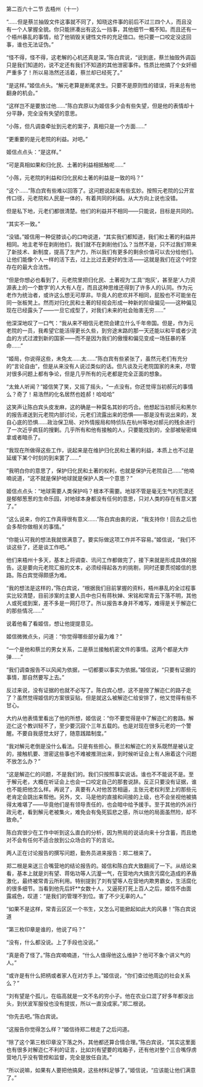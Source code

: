 

第二百六十二节 去梧州（十一）

“……但是蔡兰抽毁文件这事就不同了，知晓这件事的前后不过三四个人，而且没有一个人掌握全貌。你只能拼凑出有这么一挡事，其他细节一概不知。而且还有一个梧州暴乱的事情，给了他销毁关键性文件的充足借口。他只要一口咬定没这回事，谁也无法证伪。”

“怪不得，怪不得，这老解的心机还真是深。”陈白宾说，“说到底，蔡兰抽毁外调函只是我们知道的，说不定还有我们不知道的其他泄密事件。性质比他搞了个女奸细严重多了！所以易浩然还活着，蔡兰却已经死了。”

“是这样。”姬信点头。“解元老算是断尾求生。只要不是原则性的错误，将来总有他翻身的机会。”

“这样岂不是要放过他……”陈白宾原以为姬信多少会有些失望，但是他的表情却十分平静，完全没有失望的意思。

“小陈，但凡调查牵扯到元老的案子，真相只是一个方面……”

“更重要的是元老院的利益。对吧。”

姬信点点头：“是这样。”

“可是真相如果和归化民、土著的利益相抵触呢……”

“小陈，元老院的利益和归化民和土著的利益是一致的吗？”

“这个……”陈白宾有些难以回答了。这问题说起来有些玄妙。按照元老院的公开宣传口径，元老院和人民是一体的，有着共同的利益。从大方向上说也没错。

但是私下地，元老们都很清楚。他们的利益并不相同――只能说，目标是共同的。

“其实不一致。”

“没错。”姬信用一种促膝谈心的口吻说道，“其实我们都知道，我们和土著的利益并相同。地主老爷在剥削他们，我们就不在剥削他们么？当然不是，只不过我们带来了新技术、新制度，提高了生产力，所以我们有更多的剩余价值可以去分给他们。让他们能像个人一样的活下去，过上比过去更好的生活――这就是我们在这个时空存在的最大合法性。

“但是你想必也看到了，元老院里把归化民、土著视为‘工具’‘炮灰’，甚至是‘人力资源表上的一个数字’的人大有人在，而且这种思维还得到了许多人的认同。作为元老作为统治者，或许这么想无可厚非。毕竟人的悲欢并不相同，屁股也不可能坐在同一张板凳上。然而对归化民和土著的轻视会形成一种新的阶级偏见――这种偏见现在已经露头了――一旦它成型了，对我们未来的社会贻害无穷……”

他深深地叹了一口气：“我从来不相信元老院会建立什么千年帝国。但是，作为元老院的一员，我希望它能活得更长久些，到穷途末路的那一天还能以和平或者少流血的方式过渡到新的国家――而不是因为我们的傲慢和偏见变成一场狂暴的革命……”

“姬局，你说得这些，未免太……太……”陈白宾有些紧张了，虽然元老们有充分的“言论自由”，但是从来没有人说过类似的话。但凡谈及元老院国家的未来，尽管对很多问题上都有争论，但是几乎所有的元老都是完全正面的想象。

“太耸人听闻？”姬信笑了笑，又摇了摇头，“一点没有。你还觉得当初郝元的事情么？奇了！易浩然的化名居然也姓郝！哈哈哈”

这笑声让陈白宾头皮发麻，这的确是一种莫名其妙的巧合。他想起当初郝元和黑尔的报告递送到元老院内部讨论，元老们流露出来的恐惧――那是没有说出来的，发自心底的恐惧……政治保卫局、对外情报局和特侦队在杭州等地对郝元的残余进行了一次近乎疯狂的搜剿。几乎所有和他有接触的人，只要能找到的，全部被秘密缉拿或者暗杀了。

“我现在所做得这些工作，说起来是在维护归化民和土著的利益，本质上也不过是延缓下某个时刻的到来罢了……”

“我明白你的意思了，保护归化民和土著的权利，也就是保护元老院自己……”他喃喃说道，“这不就是保护地球就是保护人类一个意思？”

姬信点点头：“地球需要人类保护吗？根本不需要。地球不管是毫无生气的荒漠还是郁郁葱葱的生命乐园，对地球本身都没有任何的意思，只对人类的存在有意义罢了。”

“这么说来，你的工作真得很有意义……”陈白宾由衷的说，“我支持你！回去之后也会多帮你做相关的事情。”

“你能认可我的想法我就很满意了。要实际做这项工作并不容易。”姬信说，“我们不谈这些了，还是谈工作吧。”

他们来梧州十多天，基本上将调查、讯问工作都做完了，接下来就是形成具体的报告。这是要向元老院汇报的文本，必须经得起各方的挑剔，同时还要贯彻姬信的思路。陈白宾觉得颇感为难。

“我的想法是这样的，”陈白宾说，“根据我们目前掌握的资料，梧州暴乱的全过程事实比较清楚，目前涉案的主要人员中也只有蒋秋婵、宋铭和常青云下落不明，其他人或死或到案，差不多是一网打尽了。所以报告本身并不难写，难得是关于解迩仁的那些情况……”

说着他看了看姬信，想让他提提意见。

姬信微微点头，问道：“你觉得哪些部分最为难？”

“一个是他和蔡兰的男女关系，二是蔡兰接触机密文件的事情。这两个都是大炸弹……”

“我们调查报告不以风闻为依据，一切都要以事实为依据。”姬信说，“只要有证据的事情，那自然要写上去。”

反过来说，没有证据的也就不必写了。陈白宾心想，这不是按了解迩仁的路子走了？虽然觉得姬信的方案很妥贴，但是就这么被解迩仁给安排了，他又觉得有些不甘心。

大约从他表情里看出了他的所想，姬信说：“你不要觉得是中了解迩仁的套路。解迩仁这个教训轻不了，至少要沉寂个三年五载的。也是对现在很多元老的一个警醒。不要自我感觉太好了，随意践踏制度。”

“我对解元老倒是没什么看法。只是有些担心。蔡兰和解迩仁的关系既然是被认定的，接触机要、泄密这些事也不难被推测出来，到时候听证会上有人揪着这个问题不放怎么办？”

“这是解迩仁的问题，不是我们的。我们只按照事实说话。谁也不不能说不是。至于解元老，大概在听证会上也会一口咬定自己的那套说辞。反正只要没有证据，谁也不能把他怎么样。再说了，真要有人对他苦苦相逼，主张元老权利至上的那些元老肯定会跳出来帮他。另外，文、马是他的直接和间接的上级，也不会坐视他被搞得太难堪了――毕竟他们是有领导责任的，也会暗中给予援手。至于其他的外派行政元老，看到解元老被集火，难免会有兔死狐悲之感，所以他的局面虽然险，却不致命。”

陈白宾很少在工作中听到这么直白的分析，因为熊局的说话向来十分含蓄，而且绝对不会有任何不适合放到公众场合的下的言论。

两人正在讨论报告的撰写问题，勤务员进来报告：郑二根来了。

郑二根是来送三合嘴营地的结论报告的。姬信和陈白宾大致翻阅了一下。从结论来看，基本上就是刘有望、蒋佑功等人沆瀣一气，在营地内大搞贪污腐化造成的矛盾激化，最终被常青云所利用。特别提到了刘有望等人在营地内欺男霸女，生活腐化的很多细节。当看到他先后奸**女数十人，又逼死打死上百人之后，姬信不由面露戚色，叹道：“是我们的管理不到位。害了不少无辜的人。”

“如果不是这样，常青云区区一个书生，又怎么可能掀起如此大的风暴！”陈白宾说道

“第三枚印章是谁的，他说了吗？”

“没有，什么都没说。上了手段也没说。”

“真是奇了怪了。”陈白宾喃喃道，“什么人值得他这么维护？他可不象个讲义气的人。”

“或许是有什么把柄或者家人在对方手上。”姬信说，“你们查过他周边的社会关系么？”

“刘有望是个孤儿，在临高就是一文不名的穷小子。他在农业口混了好多年都没出头，到伏波军服役也没有提拔，所以一直没成家。”郑二根说。

“你先去吧。”陈白宾说。

“这报告你觉得怎么样？”姬信待郑二根走了之后问道。

“除了这个第三枚印章没下落之外，其他都还算合情合理。”陈白宾说，“其实这里面也有很多对解迩仁不利的证言，比如刘有望要的戏箱子，还有他对整个三合嘴俘虏营地几乎没有管控和监督，完全是放任自流。”

“所以说嘛，如果有人要把他搞臭，这些材料足够了。”姬信说，“应该能让他们满意了。”

